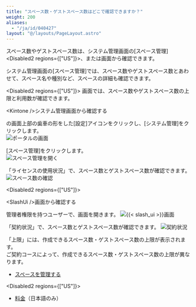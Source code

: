 ```yaml
---
title: "スペース数・ゲストスペース数はどこで確認できますか？"
weight: 200
aliases:
  - "/ja/id/040427"
layout: "@/layouts/PageLayout.astro"
---
```




スペース数やゲストスペース数は、<Kintone />システム管理画面の[スペース管理]<Disabled2 regions={["US"]}>、または<SlashUi />画面</Disabled2>から確認できます。

<Kintone />システム管理画面の[スペース管理]では、スペース数やゲストスペース数とあわせて、スペース名や種別など、スペースの詳細も確認できます。  

<Disabled2 regions={["US"]}>
<SlashUi />画面では、スペース数やゲストスペース数の上限と利用数が確認できます。

</Disabled2>

<Heading id="space_qa_space_number_10">&lt;Kintone /&gt;システム管理画面から確認する</Heading>

<Kintone />の画面上部の歯車の形をした[設定]アイコンをクリックし、[<Kintone />システム管理]をクリックします。  
<Img src="/k/kintone/img-ja/space_number_01.png" alt="ポータルの画面" />  

[スペース管理]をクリックします。  
<Img src="/k/kintone/img-ja/space_number_02.png" alt="スペース管理を開く" />  

「ライセンスの使用状況」で、スペース数とゲストスペース数が確認できます。  
<Img src="/k/kintone/img-ja/space_number_03.png" alt="スペース数の確認" />  

<Disabled2 regions={["US"]}>

<Heading id="space_qa_space_number_20">&lt;SlashUi /&gt;画面から確認する</Heading>

管理者権限を持つユーザーで、<SlashUi />画面を開きます。
<Img src="/k/kintone/img-ja/confirm_companycode_domain_02.gif" alt="{{&lt; slash_ui &gt;}}画面" />

「契約状況」で、スペース数とゲストスペース数が確認できます。
<Img src="/k/kintone/img-ja/space_number_05.png" alt="契約状況" />

<Note>

「上限」には、作成できるスペース数・ゲストスペース数の上限が表示されます。  
ご契約コースによって、作成できるスペース数・ゲストスペース数の上限が異なります。

</Note>

</Disabled2>

<Reference> 

* [スペースを管理する](/k/ja/id/04073.html)

<Disabled2 regions={["US"]}>

* [料金](https://kintone.cybozu.co.jp/price/)（日本語のみ）

</Disabled2>

</Reference>
